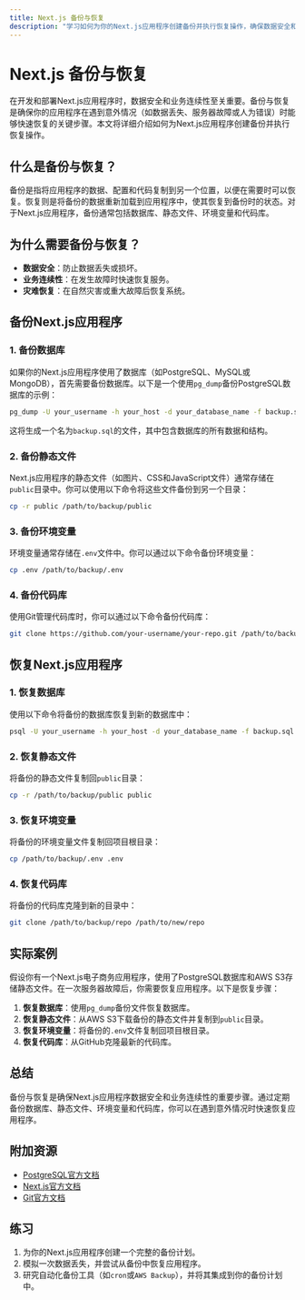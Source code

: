 ```yaml
---
title: Next.js 备份与恢复
description: "学习如何为你的Next.js应用程序创建备份并执行恢复操作，确保数据安全和业务连续性。"
---
```


# Next.js 备份与恢复

在开发和部署Next.js应用程序时，数据安全和业务连续性至关重要。备份与恢复是确保你的应用程序在遇到意外情况（如数据丢失、服务器故障或人为错误）时能够快速恢复的关键步骤。本文将详细介绍如何为Next.js应用程序创建备份并执行恢复操作。

## 什么是备份与恢复？

备份是指将应用程序的数据、配置和代码复制到另一个位置，以便在需要时可以恢复。恢复则是将备份的数据重新加载到应用程序中，使其恢复到备份时的状态。对于Next.js应用程序，备份通常包括数据库、静态文件、环境变量和代码库。

## 为什么需要备份与恢复？

- **数据安全**：防止数据丢失或损坏。
- **业务连续性**：在发生故障时快速恢复服务。
- **灾难恢复**：在自然灾害或重大故障后恢复系统。

## 备份Next.js应用程序

### 1. 备份数据库

如果你的Next.js应用程序使用了数据库（如PostgreSQL、MySQL或MongoDB），首先需要备份数据库。以下是一个使用`pg_dump`备份PostgreSQL数据库的示例：

```bash
pg_dump -U your_username -h your_host -d your_database_name -f backup.sql
```

这将生成一个名为`backup.sql`的文件，其中包含数据库的所有数据和结构。

### 2. 备份静态文件

Next.js应用程序的静态文件（如图片、CSS和JavaScript文件）通常存储在`public`目录中。你可以使用以下命令将这些文件备份到另一个目录：

```bash
cp -r public /path/to/backup/public
```

### 3. 备份环境变量

环境变量通常存储在`.env`文件中。你可以通过以下命令备份环境变量：

```bash
cp .env /path/to/backup/.env
```

### 4. 备份代码库

使用Git管理代码库时，你可以通过以下命令备份代码库：

```bash
git clone https://github.com/your-username/your-repo.git /path/to/backup/repo
```

## 恢复Next.js应用程序

### 1. 恢复数据库

使用以下命令将备份的数据库恢复到新的数据库中：

```bash
psql -U your_username -h your_host -d your_database_name -f backup.sql
```

### 2. 恢复静态文件

将备份的静态文件复制回`public`目录：

```bash
cp -r /path/to/backup/public public
```

### 3. 恢复环境变量

将备份的环境变量文件复制回项目根目录：

```bash
cp /path/to/backup/.env .env
```

### 4. 恢复代码库

将备份的代码库克隆到新的目录中：

```bash
git clone /path/to/backup/repo /path/to/new/repo
```

## 实际案例

假设你有一个Next.js电子商务应用程序，使用了PostgreSQL数据库和AWS S3存储静态文件。在一次服务器故障后，你需要恢复应用程序。以下是恢复步骤：

1. **恢复数据库**：使用`pg_dump`备份文件恢复数据库。
2. **恢复静态文件**：从AWS S3下载备份的静态文件并复制到`public`目录。
3. **恢复环境变量**：将备份的`.env`文件复制回项目根目录。
4. **恢复代码库**：从GitHub克隆最新的代码库。

## 总结

备份与恢复是确保Next.js应用程序数据安全和业务连续性的重要步骤。通过定期备份数据库、静态文件、环境变量和代码库，你可以在遇到意外情况时快速恢复应用程序。

## 附加资源

- [PostgreSQL官方文档](https://www.postgresql.org/docs/)
- [Next.js官方文档](https://nextjs.org/docs)
- [Git官方文档](https://git-scm.com/doc)

## 练习

1. 为你的Next.js应用程序创建一个完整的备份计划。
2. 模拟一次数据丢失，并尝试从备份中恢复应用程序。
3. 研究自动化备份工具（如`cron`或`AWS Backup`），并将其集成到你的备份计划中。
